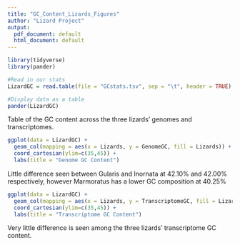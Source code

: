 ---
title: "GC_Content_Lizards_Figures"
author: "Lizard Project"
output:
  pdf_document: default
  html_document: default
---
  
```{r echo=FALSE, message=FALSE}
library(tidyverse)
library(pander)
```

```{r echo=FALSE}
#Read in our stats
LizardGC = read.table(file = "GCstats.tsv", sep = "\t", header = TRUE)

#Display data as a table
pander(LizardGC)
```

Table of the GC content across the three lizards' genomes and transcriptomes.

```{r echo=FALSE}
ggplot(data = LizardGC) +
  geom_col(mapping = aes(x = Lizards, y = GenomeGC, fill = Lizards)) + 
  coord_cartesian(ylim=c(35,45)) +
  labs(title = "Genome GC Content")
```

Little difference seen between Gularis and Inornata at 42.10% and 42.00% respectively, however Marmoratus has a lower GC composition at 40.25%

```{r echo=FALSE}
ggplot(data = LizardGC) +
  geom_col(mapping = aes(x = Lizards, y = TranscriptomeGC, fill = Lizards)) + 
  coord_cartesian(ylim=c(35,45)) +
  labs(title = "Transcriptome GC Content")
```

Very little difference is seen among the three lizards' transcriptome GC content.
